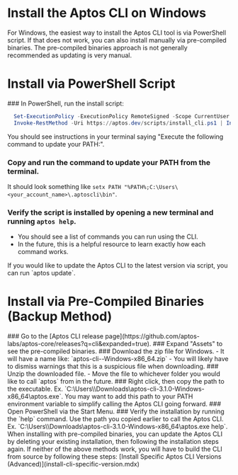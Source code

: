 
# Install the Aptos CLI on Windows

For Windows, the easiest way to install the Aptos CLI tool is via PowerShell script. If that does not work, you can also install manually via pre-compiled binaries. The pre-compiled binaries approach is not generally recommended as updating is very manual.

# Install via PowerShell Script
<Steps>
### In PowerShell, run the install script:

   ```powershell filename="Terminal"
     Set-ExecutionPolicy -ExecutionPolicy RemoteSigned -Scope CurrentUser
     Invoke-RestMethod -Uri https://aptos.dev/scripts/install_cli.ps1 | Invoke-Expression
   ```

   You should see instructions in your terminal saying "Execute the following command to update your PATH:".
### Copy and run the command to update your PATH from the terminal.

   It should look something like `setx PATH "%PATH%;C:\Users\<your_account_name>\.aptoscli\bin"`.

### Verify the script is installed by opening a new terminal and running `aptos help`.
   - You should see a list of commands you can run using the CLI.
   - In the future, this is a helpful resource to learn exactly how each command works.
</Steps>

<Callout type="info" emoji="ℹ️">
If you would like to update the Aptos CLI to the latest version via script, you can run `aptos update`.
</Callout>

# Install via Pre-Compiled Binaries (Backup Method)

<Steps>
### Go to the [Aptos CLI release page](https://github.com/aptos-labs/aptos-core/releases?q=cli&expanded=true).
### Expand "Assets" to see the pre-compiled binaries.
### Download the zip file for Windows.
   - It will have a name like: `aptos-cli-<version>-Windows-x86_64.zip`
   - You will likely have to dismiss warnings that this is a suspicious file when downloading.
### Unzip the downloaded file.
   - Move the file to whichever folder you would like to call `aptos` from in the future.
### Right click, then copy the path to the executable.
   Ex. `C:\Users\<username>\Downloads\aptos-cli-3.1.0-Windows-x86_64\aptos.exe`.
   <Callout type="info" emoji="ℹ️">
   You may want to add this path to your PATH environment variable to simplify calling the Aptos CLI going forward.
   </Callout>
### Open PowerShell via the Start Menu.
### Verify the installation by running the `help` command.
   Use the path you copied earlier to call the Aptos CLI.
   Ex. `C:\Users\<username>\Downloads\aptos-cli-3.1.0-Windows-x86_64\aptos.exe help`.
</Steps>

<Callout type="info" emoji="ℹ️">
When installing with pre-compiled binaries, you can update the Aptos CLI by deleting your existing installation, then following the installation steps again.
</Callout>

<Callout type="warning">
If neither of the above methods work, you will have to build the CLI from source by following these steps: [Install Specific Aptos CLI Versions (Advanced)](install-cli-specific-version.mdx)
</Callout>
